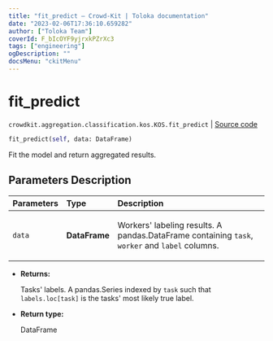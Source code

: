 ```yaml
---
title: "fit_predict — Crowd-Kit | Toloka documentation"
date: "2023-02-06T17:36:10.659282"
author: ["Toloka Team"]
coverId: F_bIcOYF9yjrxkPZrXc3
tags: ["engineering"]
ogDescription: ""
docsMenu: "ckitMenu"
---
```


# fit_predict
`crowdkit.aggregation.classification.kos.KOS.fit_predict` | [Source code](https://github.com/Toloka/crowd-kit/blob/v1.2.0/crowdkit/aggregation/classification/kos.py#L107)

```python
fit_predict(self, data: DataFrame)
```

Fit the model and return aggregated results.

## Parameters Description

| Parameters | Type | Description |
| :----------| :----| :-----------|
`data`|**DataFrame**|<p>Workers&#x27; labeling results. A pandas.DataFrame containing `task`, `worker` and `label` columns.</p>

* **Returns:**

  Tasks' labels.
A pandas.Series indexed by `task` such that `labels.loc[task]`
is the tasks' most likely true label.

* **Return type:**

  DataFrame